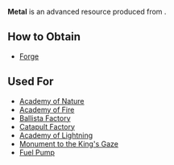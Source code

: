 {{Resource
| name = Metal
| image = N/A
| description = A refined material used for advanced construction and units.
}}

'''Metal''' is an advanced resource produced from {{RessourceIcon|type=iron_ore}}.

== How to Obtain ==
* [[Forge]]

== Used For ==
* [[Academy of Nature]]
* [[Academy of Fire]]
* [[Ballista Factory]]
* [[Catapult Factory]]
* [[Academy of Lightning]]
* [[Monument to the King's Gaze]]
* [[Fuel Pump]]